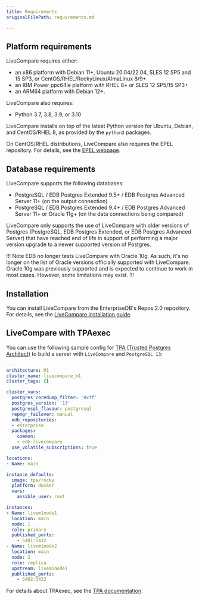 ```yaml
---
title: Requirements
originalFilePath: requirements.md

---
```


## Platform requirements

LiveCompare requires either:

* an x86 platform with Debian 11+, Ubuntu 20.04/22.04, SLES 12 SP5 and 15 SP3, or CentOS/RHEL/RockyLinux/AlmaLinux 8/9+
* an IBM Power ppc64le platform with RHEL 8+ or SLES 12 SP5/15 SP3+
* an ARM64 platform with Debian 12+.

LiveCompare also requires:

-   Python 3.7, 3.8, 3.9, or 3.10

LiveCompare installs on top of the latest Python version for Ubuntu, Debian, and CentOS/RHEL 8, as provided by the `python3` packages.

On CentOS/RHEL distributions, LiveCompare also requires the EPEL repository. For details, see the [EPEL webpage](https://fedoraproject.org/wiki/EPEL).

## Database requirements

LiveCompare supports the following databases:

-   PostgreSQL / EDB Postgres Extended 9.5+ / EDB Postgres Advanced Server 11+ (on the output connection)
-   PostgreSQL / EDB Postgres Extended 9.4+ / EDB Postgres Advanced Server 11+ or Oracle 11g+ (on the data connections being compared)

LiveCompare only supports the use of LiveCompare with older versions of Postgres (PostgreSQL, EDB Postgres Extended, or EDB Postgres Advanced Server) that have reached end of life in support of performing a major version upgrade to a newer supported version of Postgres.

!!! Note
EDB no longer tests LiveCompare with Oracle 10g. As such, it's no longer on the list of Oracle versions officially supported with LiveCompare. Oracle 10g was previously supported and is expected to continue to work in most cases. However, some limitations may exist.
!!!

## Installation

You can install LiveCompare from the EnterpriseDB's Repos 2.0 repository. For details, see the [LiveCompare installation guide](/livecompare/latest/installation/).





## LiveCompare with TPAexec

You can use the following sample config for [TPA (Trusted Postgres Architect)](/tpa/latest/) to build a server with `LiveCompare` and `PostgreSQL 13`:

```yaml
---
architecture: M1
cluster_name: livecompare_m1
cluster_tags: {}

cluster_vars:
  postgres_coredump_filter: '0xff'
  postgres_version: '13'
  postgresql_flavour: postgresql
  repmgr_failover: manual
  edb_repositories:
  - enterprise
  packages:
    common:
    - edb-livecompare
  use_volatile_subscriptions: true

locations:
- Name: main

instance_defaults:
  image: tpa/rocky
  platform: docker
  vars:
    ansible_user: root

instances:
- Name: livem1node1
  location: main
  node: 1
  role: primary
  published_ports:
    - 5401:5432
- Name: livem1node2
  location: main
  node: 2
  role: replica
  upstream: livem1node1
  published_ports:
    - 5402:5432

```

For details about TPAexec, see the [TPA documentation](/tpa/latest/).

